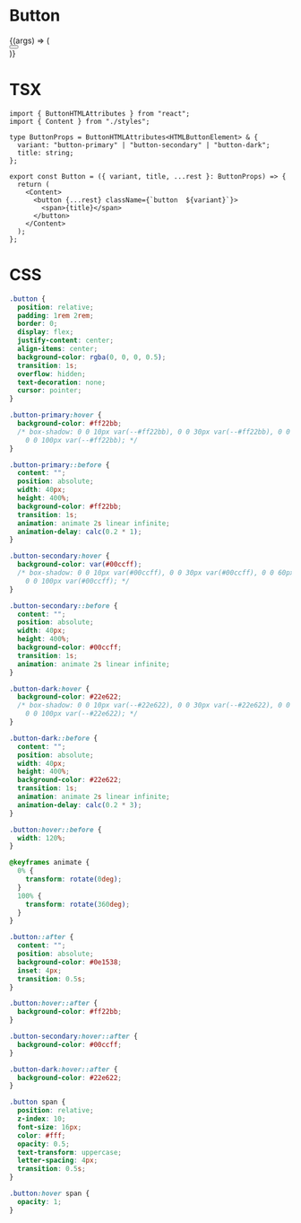 
<Meta title="Components/Button" component={Button} />

# Button

<Canvas>
  <Story
    name="Card component"
    args={{
      variant: "button-dark",
      title: "Button"
    }}
  >
    {(args) => (
      <div style={{ display: "flex", justifyContent: "center" }}>
        <Button {...args} />
      </div>
    )}
  </Story>
</Canvas>

<ArgsTable of={Button} />

# TSX

```tsx
import { ButtonHTMLAttributes } from "react";
import { Content } from "./styles";

type ButtonProps = ButtonHTMLAttributes<HTMLButtonElement> & {
  variant: "button-primary" | "button-secondary" | "button-dark";
  title: string;
};

export const Button = ({ variant, title, ...rest }: ButtonProps) => {
  return (
    <Content>
      <button {...rest} className={`button  ${variant}`}>
        <span>{title}</span>
      </button>
    </Content>
  );
};
```

# CSS

```css
.button {
  position: relative;
  padding: 1rem 2rem;
  border: 0;
  display: flex;
  justify-content: center;
  align-items: center;
  background-color: rgba(0, 0, 0, 0.5);
  transition: 1s;
  overflow: hidden;
  text-decoration: none;
  cursor: pointer;
}

.button-primary:hover {
  background-color: #ff22bb;
  /* box-shadow: 0 0 10px var(--#ff22bb), 0 0 30px var(--#ff22bb), 0 0 60px var(--#ff22bb),
    0 0 100px var(--#ff22bb); */
}

.button-primary::before {
  content: "";
  position: absolute;
  width: 40px;
  height: 400%;
  background-color: #ff22bb;
  transition: 1s;
  animation: animate 2s linear infinite;
  animation-delay: calc(0.2 * 1);
}

.button-secondary:hover {
  background-color: var(#00ccff);
  /* box-shadow: 0 0 10px var(#00ccff), 0 0 30px var(#00ccff), 0 0 60px var(#00ccff),
    0 0 100px var(#00ccff); */
}

.button-secondary::before {
  content: "";
  position: absolute;
  width: 40px;
  height: 400%;
  background-color: #00ccff;
  transition: 1s;
  animation: animate 2s linear infinite;
}

.button-dark:hover {
  background-color: #22e622;
  /* box-shadow: 0 0 10px var(--#22e622), 0 0 30px var(--#22e622), 0 0 60px var(--#22e622),
    0 0 100px var(--#22e622); */
}

.button-dark::before {
  content: "";
  position: absolute;
  width: 40px;
  height: 400%;
  background-color: #22e622;
  transition: 1s;
  animation: animate 2s linear infinite;
  animation-delay: calc(0.2 * 3);
}

.button:hover::before {
  width: 120%;
}

@keyframes animate {
  0% {
    transform: rotate(0deg);
  }
  100% {
    transform: rotate(360deg);
  }
}

.button::after {
  content: "";
  position: absolute;
  background-color: #0e1538;
  inset: 4px;
  transition: 0.5s;
}

.button:hover::after {
  background-color: #ff22bb;
}

.button-secondary:hover::after {
  background-color: #00ccff;
}

.button-dark:hover::after {
  background-color: #22e622;
}

.button span {
  position: relative;
  z-index: 10;
  font-size: 16px;
  color: #fff;
  opacity: 0.5;
  text-transform: uppercase;
  letter-spacing: 4px;
  transition: 0.5s;
}

.button:hover span {
  opacity: 1;
}
```
